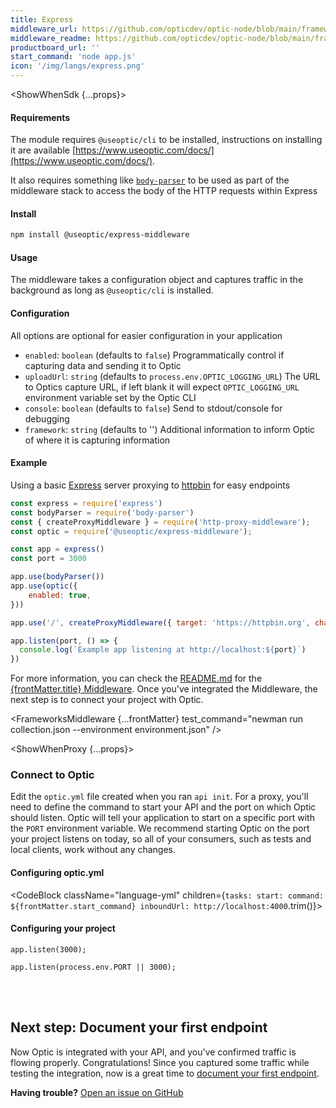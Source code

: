 ```yaml
---
title: Express
middleware_url: https://github.com/opticdev/optic-node/blob/main/frameworks/express
middleware_readme: https://github.com/opticdev/optic-node/blob/main/frameworks/express/README.md
productboard_url: ''
start_command: 'node app.js'
icon: '/img/langs/express.png'
---
```



<FrameworksPreflight />

<ShowWhenSdk {...props}>

<FrameworksMiddlewareDesc start_command={frontMatter.start_command} />

#### Requirements

The module requires `@useoptic/cli` to be installed, instructions on installing it are available [https://www.useoptic.com/docs/](https://www.useoptic.com/docs/).

It also requires something like [`body-parser`](https://www.npmjs.com/package/body-parser) to be used as part of the middleware stack to access the body of the HTTP requests within Express

#### Install

```sh
npm install @useoptic/express-middleware
```

#### Usage

The middleware takes a configuration object and captures traffic in the background as long as `@useoptic/cli` is installed.

#### Configuration

All options are optional for easier configuration in your application
- `enabled`: `boolean` (defaults to `false`) Programmatically control if capturing data and sending it to Optic
- `uploadUrl`: `string` (defaults to `process.env.OPTIC_LOGGING_URL`) The URL to Optics capture URL, if left blank it will expect `OPTIC_LOGGING_URL` environment variable set by the Optic CLI
- `console`: `boolean` (defaults to `false`) Send to stdout/console for debugging
- `framework`: `string` (defaults to '') Additional information to inform Optic of where it is capturing information

#### Example

Using a basic [Express](https://expressjs.com/) server proxying to [httpbin](https://httpbin.org) for easy endpoints

```js
const express = require('express')
const bodyParser = require('body-parser')
const { createProxyMiddleware } = require('http-proxy-middleware');
const optic = require('@useoptic/express-middleware');

const app = express()
const port = 3000

app.use(bodyParser())
app.use(optic({
    enabled: true,
}))

app.use('/', createProxyMiddleware({ target: 'https://httpbin.org', changeOrigin: true }));

app.listen(port, () => {
  console.log(`Example app listening at http://localhost:${port}`)
})
```

<p>For more information, you can check the <a href={frontMatter.middleware_url}>README.md</a> for the <a href={frontMatter.middleware_url}>{frontMatter.title} Middleware</a>. Once you've integrated the Middleware, the next step is to connect your project with Optic.</p>

<FrameworksMiddleware {...frontMatter} test_command="newman run collection.json --environment environment.json" />

<FrameworksMiddlewareValidate />

</ShowWhenSdk>

<ShowWhenProxy {...props}>

<FrameworksProxyMode start_command={frontMatter.start_command} />

### Connect to Optic

Edit the `optic.yml` file created when you ran `api init`. For a proxy, you'll need to define the command to start your API and the port on which Optic should listen. Optic will tell your application to start on a specific port with the `PORT` environment variable. We recommend starting Optic on the port your project listens on today, so all of your consumers, such as tests and local clients, work without any changes.

#### Configuring optic.yml

<CodeBlock className="language-yml" children={`
tasks:
  start:
    command: ${frontMatter.start_command}
    inboundUrl: http://localhost:4000
`.trim()}>
</CodeBlock>

#### Configuring your project

```node title=Before
app.listen(3000);
```

```node title=After
app.listen(process.env.PORT || 3000);
```
<br />
<br />

<FrameworksProxyValidate />

<FrameworksProxyUseMiddleware framework={frontMatter.title} />

</ShowWhenProxy>

## Next step: Document your first endpoint

Now Optic is integrated with your API, and you've confirmed traffic is flowing properly. Congratulations! Since you captured some traffic while testing the integration, now is a great time to [document your first endpoint](/document/baseline).

**Having trouble?** [Open an issue on GitHub](https://github.com/opticdev/optic/issues/new)
